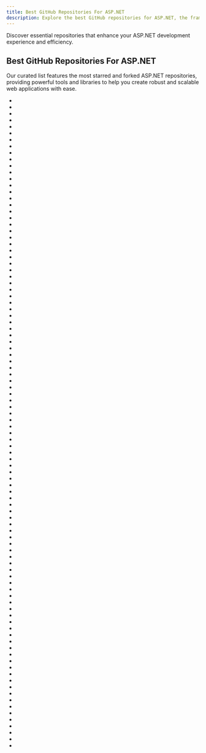 ```yaml
---
title: Best GitHub Repositories For ASP.NET
description: Explore the best GitHub repositories for ASP.NET, the framework for building web applications on the .NET platform.
---
```

Discover essential repositories that enhance your ASP.NET development experience and efficiency.

## Best GitHub Repositories For ASP.NET

Our curated list features the most starred and forked ASP.NET repositories, providing powerful tools and libraries to help you create robust and scalable web applications with ease.

- <Badge owner="dotnet" repoName="aspnetcore" stars="https://img.shields.io/github/stars/dotnet/aspnetcore?style=flat&logoSize=auto" forks="https://img.shields.io/github/forks/dotnet/aspnetcore?style=flat&logoSize=auto"/>
- <Badge owner="MoienTajik" repoName="AspNetCore-Developer-Roadmap" stars="https://img.shields.io/github/stars/MoienTajik/AspNetCore-Developer-Roadmap?style=flat&logoSize=auto" forks="https://img.shields.io/github/forks/MoienTajik/AspNetCore-Developer-Roadmap?style=flat&logoSize=auto"/>
- <Badge owner="bitwarden" repoName="server" stars="https://img.shields.io/github/stars/bitwarden/server?style=flat&logoSize=auto" forks="https://img.shields.io/github/forks/bitwarden/server?style=flat&logoSize=auto"/>
- <Badge owner="abpframework" repoName="abp" stars="https://img.shields.io/github/stars/abpframework/abp?style=flat&logoSize=auto" forks="https://img.shields.io/github/forks/abpframework/abp?style=flat&logoSize=auto"/>
- <Badge owner="dotnet" repoName="AspNetCore.Docs" stars="https://img.shields.io/github/stars/dotnet/AspNetCore.Docs?style=flat&logoSize=auto" forks="https://img.shields.io/github/forks/dotnet/AspNetCore.Docs?style=flat&logoSize=auto"/>
- <Badge owner="aspnetboilerplate" repoName="aspnetboilerplate" stars="https://img.shields.io/github/stars/aspnetboilerplate/aspnetboilerplate?style=flat&logoSize=auto" forks="https://img.shields.io/github/forks/aspnetboilerplate/aspnetboilerplate?style=flat&logoSize=auto"/>
- <Badge owner="Dujltqzv" repoName="Some-Many-Books" stars="https://img.shields.io/github/stars/Dujltqzv/Some-Many-Books?style=flat&logoSize=auto" forks="https://img.shields.io/github/forks/Dujltqzv/Some-Many-Books?style=flat&logoSize=auto"/>
- <Badge owner="dodyg" repoName="practical-aspnetcore" stars="https://img.shields.io/github/stars/dodyg/practical-aspnetcore?style=flat&logoSize=auto" forks="https://img.shields.io/github/forks/dodyg/practical-aspnetcore?style=flat&logoSize=auto"/>
- <Badge owner="nopSolutions" repoName="nopCommerce" stars="https://img.shields.io/github/stars/nopSolutions/nopCommerce?style=flat&logoSize=auto" forks="https://img.shields.io/github/forks/nopSolutions/nopCommerce?style=flat&logoSize=auto"/>
- <Badge owner="davidfowl" repoName="AspNetCoreDiagnosticScenarios" stars="https://img.shields.io/github/stars/davidfowl/AspNetCoreDiagnosticScenarios?style=flat&logoSize=auto" forks="https://img.shields.io/github/forks/davidfowl/AspNetCoreDiagnosticScenarios?style=flat&logoSize=auto"/>
- <Badge owner="ElectronNET" repoName="Electron.NET" stars="https://img.shields.io/github/stars/ElectronNET/Electron.NET?style=flat&logoSize=auto" forks="https://img.shields.io/github/forks/ElectronNET/Electron.NET?style=flat&logoSize=auto"/>
- <Badge owner="thangchung" repoName="clean-code-dotnet" stars="https://img.shields.io/github/stars/thangchung/clean-code-dotnet?style=flat&logoSize=auto" forks="https://img.shields.io/github/forks/thangchung/clean-code-dotnet?style=flat&logoSize=auto"/>
- <Badge owner="RicoSuter" repoName="NSwag" stars="https://img.shields.io/github/stars/RicoSuter/NSwag?style=flat&logoSize=auto" forks="https://img.shields.io/github/forks/RicoSuter/NSwag?style=flat&logoSize=auto"/>
- <Badge owner="aspnet" repoName="Mvc" stars="https://img.shields.io/github/stars/aspnet/Mvc?style=flat&logoSize=auto" forks="https://img.shields.io/github/forks/aspnet/Mvc?style=flat&logoSize=auto"/>
- <Badge owner="domaindrivendev" repoName="Swashbuckle.AspNetCore" stars="https://img.shields.io/github/stars/domaindrivendev/Swashbuckle.AspNetCore?style=flat&logoSize=auto" forks="https://img.shields.io/github/forks/domaindrivendev/Swashbuckle.AspNetCore?style=flat&logoSize=auto"/>
- <Badge owner="FastEndpoints" repoName="FastEndpoints" stars="https://img.shields.io/github/stars/FastEndpoints/FastEndpoints?style=flat&logoSize=auto" forks="https://img.shields.io/github/forks/FastEndpoints/FastEndpoints?style=flat&logoSize=auto"/>
- <Badge owner="Xabaril" repoName="AspNetCore.Diagnostics.HealthChecks" stars="https://img.shields.io/github/stars/Xabaril/AspNetCore.Diagnostics.HealthChecks?style=flat&logoSize=auto" forks="https://img.shields.io/github/forks/Xabaril/AspNetCore.Diagnostics.HealthChecks?style=flat&logoSize=auto"/>
- <Badge owner="stefanprodan" repoName="AspNetCoreRateLimit" stars="https://img.shields.io/github/stars/stefanprodan/AspNetCoreRateLimit?style=flat&logoSize=auto" forks="https://img.shields.io/github/forks/stefanprodan/AspNetCoreRateLimit?style=flat&logoSize=auto"/>
- <Badge owner="dotnet" repoName="aspnet-api-versioning" stars="https://img.shields.io/github/stars/dotnet/aspnet-api-versioning?style=flat&logoSize=auto" forks="https://img.shields.io/github/forks/dotnet/aspnet-api-versioning?style=flat&logoSize=auto"/>
- <Badge owner="mjebrahimi" repoName="Awesome-Microservices-DotNet" stars="https://img.shields.io/github/stars/mjebrahimi/Awesome-Microservices-DotNet?style=flat&logoSize=auto" forks="https://img.shields.io/github/forks/mjebrahimi/Awesome-Microservices-DotNet?style=flat&logoSize=auto"/>
- <Badge owner="aspnetrun" repoName="run-aspnetcore-microservices" stars="https://img.shields.io/github/stars/aspnetrun/run-aspnetcore-microservices?style=flat&logoSize=auto" forks="https://img.shields.io/github/forks/aspnetrun/run-aspnetcore-microservices?style=flat&logoSize=auto"/>
- <Badge owner="smartstore" repoName="SmartStoreNET" stars="https://img.shields.io/github/stars/smartstore/SmartStoreNET?style=flat&logoSize=auto" forks="https://img.shields.io/github/forks/smartstore/SmartStoreNET?style=flat&logoSize=auto"/>
- <Badge owner="aspnet" repoName="KestrelHttpServer" stars="https://img.shields.io/github/stars/aspnet/KestrelHttpServer?style=flat&logoSize=auto" forks="https://img.shields.io/github/forks/aspnet/KestrelHttpServer?style=flat&logoSize=auto"/>
- <Badge owner="loic-sharma" repoName="BaGet" stars="https://img.shields.io/github/stars/loic-sharma/BaGet?style=flat&logoSize=auto" forks="https://img.shields.io/github/forks/loic-sharma/BaGet?style=flat&logoSize=auto"/>
- <Badge owner="serenity-is" repoName="Serenity" stars="https://img.shields.io/github/stars/serenity-is/Serenity?style=flat&logoSize=auto" forks="https://img.shields.io/github/forks/serenity-is/Serenity?style=flat&logoSize=auto"/>
- <Badge owner="JimBobSquarePants" repoName="ImageProcessor" stars="https://img.shields.io/github/stars/JimBobSquarePants/ImageProcessor?style=flat&logoSize=auto" forks="https://img.shields.io/github/forks/JimBobSquarePants/ImageProcessor?style=flat&logoSize=auto"/>
- <Badge owner="aspnet-contrib" repoName="AspNet.Security.OAuth.Providers" stars="https://img.shields.io/github/stars/aspnet-contrib/AspNet.Security.OAuth.Providers?style=flat&logoSize=auto" forks="https://img.shields.io/github/forks/aspnet-contrib/AspNet.Security.OAuth.Providers?style=flat&logoSize=auto"/>
- <Badge owner="aspnet" repoName="SignalR" stars="https://img.shields.io/github/stars/aspnet/SignalR?style=flat&logoSize=auto" forks="https://img.shields.io/github/forks/aspnet/SignalR?style=flat&logoSize=auto"/>
- <Badge owner="milanm" repoName="DotNet-Developer-Roadmap" stars="https://img.shields.io/github/stars/milanm/DotNet-Developer-Roadmap?style=flat&logoSize=auto" forks="https://img.shields.io/github/forks/milanm/DotNet-Developer-Roadmap?style=flat&logoSize=auto"/>
- <Badge owner="aspnet" repoName="Identity" stars="https://img.shields.io/github/stars/aspnet/Identity?style=flat&logoSize=auto" forks="https://img.shields.io/github/forks/aspnet/Identity?style=flat&logoSize=auto"/>
- <Badge owner="gothinkster" repoName="aspnetcore-realworld-example-app" stars="https://img.shields.io/github/stars/gothinkster/aspnetcore-realworld-example-app?style=flat&logoSize=auto" forks="https://img.shields.io/github/forks/gothinkster/aspnetcore-realworld-example-app?style=flat&logoSize=auto"/>
- <Badge owner="ivaylokenov" repoName="MyTested.AspNetCore.Mvc" stars="https://img.shields.io/github/stars/ivaylokenov/MyTested.AspNetCore.Mvc?style=flat&logoSize=auto" forks="https://img.shields.io/github/forks/ivaylokenov/MyTested.AspNetCore.Mvc?style=flat&logoSize=auto"/>
- <Badge owner="SteveSanderson" repoName="Blazor" stars="https://img.shields.io/github/stars/SteveSanderson/Blazor?style=flat&logoSize=auto" forks="https://img.shields.io/github/forks/SteveSanderson/Blazor?style=flat&logoSize=auto"/>
- <Badge owner="fullstackproltd" repoName="AspNetCoreSpa" stars="https://img.shields.io/github/stars/fullstackproltd/AspNetCoreSpa?style=flat&logoSize=auto" forks="https://img.shields.io/github/forks/fullstackproltd/AspNetCoreSpa?style=flat&logoSize=auto"/>
- <Badge owner="TrilonIO" repoName="aspnetcore-angular-universal" stars="https://img.shields.io/github/stars/TrilonIO/aspnetcore-angular-universal?style=flat&logoSize=auto" forks="https://img.shields.io/github/forks/TrilonIO/aspnetcore-angular-universal?style=flat&logoSize=auto"/>
- <Badge owner="Azure-Samples" repoName="active-directory-aspnetcore-webapp-openidconnect-v2" stars="https://img.shields.io/github/stars/Azure-Samples/active-directory-aspnetcore-webapp-openidconnect-v2?style=flat&logoSize=auto" forks="https://img.shields.io/github/forks/Azure-Samples/active-directory-aspnetcore-webapp-openidconnect-v2?style=flat&logoSize=auto"/>
- <Badge owner="serilog" repoName="serilog-aspnetcore" stars="https://img.shields.io/github/stars/serilog/serilog-aspnetcore?style=flat&logoSize=auto" forks="https://img.shields.io/github/forks/serilog/serilog-aspnetcore?style=flat&logoSize=auto"/>
- <Badge owner="aspnet" repoName="MusicStore" stars="https://img.shields.io/github/stars/aspnet/MusicStore?style=flat&logoSize=auto" forks="https://img.shields.io/github/forks/aspnet/MusicStore?style=flat&logoSize=auto"/>
- <Badge owner="aspnet" repoName="Security" stars="https://img.shields.io/github/stars/aspnet/Security?style=flat&logoSize=auto" forks="https://img.shields.io/github/forks/aspnet/Security?style=flat&logoSize=auto"/>
- <Badge owner="MarimerLLC" repoName="csla" stars="https://img.shields.io/github/stars/MarimerLLC/csla?style=flat&logoSize=auto" forks="https://img.shields.io/github/forks/MarimerLLC/csla?style=flat&logoSize=auto"/>
- <Badge owner="TrilonIO" repoName="aspnetcore-Vue-starter" stars="https://img.shields.io/github/stars/TrilonIO/aspnetcore-Vue-starter?style=flat&logoSize=auto" forks="https://img.shields.io/github/forks/TrilonIO/aspnetcore-Vue-starter?style=flat&logoSize=auto"/>
- <Badge owner="smartstore" repoName="Smartstore" stars="https://img.shields.io/github/stars/smartstore/Smartstore?style=flat&logoSize=auto" forks="https://img.shields.io/github/forks/smartstore/Smartstore?style=flat&logoSize=auto"/>
- <Badge owner="blowdart" repoName="AspNetAuthorizationWorkshop" stars="https://img.shields.io/github/stars/blowdart/AspNetAuthorizationWorkshop?style=flat&logoSize=auto" forks="https://img.shields.io/github/forks/blowdart/AspNetAuthorizationWorkshop?style=flat&logoSize=auto"/>
- <Badge owner="kriasoft" repoName="aspnet-starter-kit" stars="https://img.shields.io/github/stars/kriasoft/aspnet-starter-kit?style=flat&logoSize=auto" forks="https://img.shields.io/github/forks/kriasoft/aspnet-starter-kit?style=flat&logoSize=auto"/>
- <Badge owner="aspnet" repoName="AspNetKatana" stars="https://img.shields.io/github/stars/aspnet/AspNetKatana?style=flat&logoSize=auto" forks="https://img.shields.io/github/forks/aspnet/AspNetKatana?style=flat&logoSize=auto"/>
- <Badge owner="antonioCoco" repoName="SharPyShell" stars="https://img.shields.io/github/stars/antonioCoco/SharPyShell?style=flat&logoSize=auto" forks="https://img.shields.io/github/forks/antonioCoco/SharPyShell?style=flat&logoSize=auto"/>
- <Badge owner="aspnet" repoName="Razor" stars="https://img.shields.io/github/stars/aspnet/Razor?style=flat&logoSize=auto" forks="https://img.shields.io/github/forks/aspnet/Razor?style=flat&logoSize=auto"/>
- <Badge owner="OmniSharp" repoName="generator-aspnet" stars="https://img.shields.io/github/stars/OmniSharp/generator-aspnet?style=flat&logoSize=auto" forks="https://img.shields.io/github/forks/OmniSharp/generator-aspnet?style=flat&logoSize=auto"/>
- <Badge owner="aspnet" repoName="DependencyInjection" stars="https://img.shields.io/github/stars/aspnet/DependencyInjection?style=flat&logoSize=auto" forks="https://img.shields.io/github/forks/aspnet/DependencyInjection?style=flat&logoSize=auto"/>
- <Badge owner="aspnetboilerplate" repoName="aspnetboilerplate-samples" stars="https://img.shields.io/github/stars/aspnetboilerplate/aspnetboilerplate-samples?style=flat&logoSize=auto" forks="https://img.shields.io/github/forks/aspnetboilerplate/aspnetboilerplate-samples?style=flat&logoSize=auto"/>
- <Badge owner="aspnet" repoName="AspNetWebStack" stars="https://img.shields.io/github/stars/aspnet/AspNetWebStack?style=flat&logoSize=auto" forks="https://img.shields.io/github/forks/aspnet/AspNetWebStack?style=flat&logoSize=auto"/>
- <Badge owner="dotnetzoom" repoName="AspNetCore-WebApi-Course" stars="https://img.shields.io/github/stars/dotnetzoom/AspNetCore-WebApi-Course?style=flat&logoSize=auto" forks="https://img.shields.io/github/forks/dotnetzoom/AspNetCore-WebApi-Course?style=flat&logoSize=auto"/>
- <Badge owner="ntxinh" repoName="AspNetCore-DDD" stars="https://img.shields.io/github/stars/ntxinh/AspNetCore-DDD?style=flat&logoSize=auto" forks="https://img.shields.io/github/forks/ntxinh/AspNetCore-DDD?style=flat&logoSize=auto"/>
- <Badge owner="JonPSmith" repoName="AuthPermissions.AspNetCore" stars="https://img.shields.io/github/stars/JonPSmith/AuthPermissions.AspNetCore?style=flat&logoSize=auto" forks="https://img.shields.io/github/forks/JonPSmith/AuthPermissions.AspNetCore?style=flat&logoSize=auto"/>
- <Badge owner="riganti" repoName="dotvvm" stars="https://img.shields.io/github/stars/riganti/dotvvm?style=flat&logoSize=auto" forks="https://img.shields.io/github/forks/riganti/dotvvm?style=flat&logoSize=auto"/>
- <Badge owner="damienbod" repoName="AspNet6IdentityServer4AngularOidcFlows" stars="https://img.shields.io/github/stars/damienbod/AspNet6IdentityServer4AngularOidcFlows?style=flat&logoSize=auto" forks="https://img.shields.io/github/forks/damienbod/AspNet6IdentityServer4AngularOidcFlows?style=flat&logoSize=auto"/>
- <Badge owner="aspnet" repoName="aspnet-docker" stars="https://img.shields.io/github/stars/aspnet/aspnet-docker?style=flat&logoSize=auto" forks="https://img.shields.io/github/forks/aspnet/aspnet-docker?style=flat&logoSize=auto"/>
- <Badge owner="leastprivilege" repoName="AspNetCoreSecuritySamples" stars="https://img.shields.io/github/stars/leastprivilege/AspNetCoreSecuritySamples?style=flat&logoSize=auto" forks="https://img.shields.io/github/forks/leastprivilege/AspNetCoreSecuritySamples?style=flat&logoSize=auto"/>
- <Badge owner="nbarbettini" repoName="little-aspnetcore-book" stars="https://img.shields.io/github/stars/nbarbettini/little-aspnetcore-book?style=flat&logoSize=auto" forks="https://img.shields.io/github/forks/nbarbettini/little-aspnetcore-book?style=flat&logoSize=auto"/>
- <Badge owner="andrewlock" repoName="NetEscapades.AspNetCore.SecurityHeaders" stars="https://img.shields.io/github/stars/andrewlock/NetEscapades.AspNetCore.SecurityHeaders?style=flat&logoSize=auto" forks="https://img.shields.io/github/forks/andrewlock/NetEscapades.AspNetCore.SecurityHeaders?style=flat&logoSize=auto"/>
- <Badge owner="json-api-dotnet" repoName="JsonApiDotNetCore" stars="https://img.shields.io/github/stars/json-api-dotnet/JsonApiDotNetCore?style=flat&logoSize=auto" forks="https://img.shields.io/github/forks/json-api-dotnet/JsonApiDotNetCore?style=flat&logoSize=auto"/>
- <Badge owner="dotnet-presentations" repoName="aspnetcore-app-workshop" stars="https://img.shields.io/github/stars/dotnet-presentations/aspnetcore-app-workshop?style=flat&logoSize=auto" forks="https://img.shields.io/github/forks/dotnet-presentations/aspnetcore-app-workshop?style=flat&logoSize=auto"/>
- <Badge owner="cornflourblue" repoName="aspnet-core-3-jwt-authentication-api" stars="https://img.shields.io/github/stars/cornflourblue/aspnet-core-3-jwt-authentication-api?style=flat&logoSize=auto" forks="https://img.shields.io/github/forks/cornflourblue/aspnet-core-3-jwt-authentication-api?style=flat&logoSize=auto"/>
- <Badge owner="bradymholt" repoName="aspnet-core-react-template" stars="https://img.shields.io/github/stars/bradymholt/aspnet-core-react-template?style=flat&logoSize=auto" forks="https://img.shields.io/github/forks/bradymholt/aspnet-core-react-template?style=flat&logoSize=auto"/>
- <Badge owner="FabianGosebrink" repoName="ASPNETCore-WebAPI-Sample" stars="https://img.shields.io/github/stars/FabianGosebrink/ASPNETCore-WebAPI-Sample?style=flat&logoSize=auto" forks="https://img.shields.io/github/forks/FabianGosebrink/ASPNETCore-WebAPI-Sample?style=flat&logoSize=auto"/>
- <Badge owner="aspnet" repoName="WebHooks" stars="https://img.shields.io/github/stars/aspnet/WebHooks?style=flat&logoSize=auto" forks="https://img.shields.io/github/forks/aspnet/WebHooks?style=flat&logoSize=auto"/>
- <Badge owner="andrebaltieri" repoName="Flunt" stars="https://img.shields.io/github/stars/andrebaltieri/Flunt?style=flat&logoSize=auto" forks="https://img.shields.io/github/forks/andrebaltieri/Flunt?style=flat&logoSize=auto"/>
- <Badge owner="aspnetrun" repoName="run-aspnetcore" stars="https://img.shields.io/github/stars/aspnetrun/run-aspnetcore?style=flat&logoSize=auto" forks="https://img.shields.io/github/forks/aspnetrun/run-aspnetcore?style=flat&logoSize=auto"/>
- <Badge owner="aspnet-contrib" repoName="AspNet.Security.OpenIdConnect.Server" stars="https://img.shields.io/github/stars/aspnet-contrib/AspNet.Security.OpenIdConnect.Server?style=flat&logoSize=auto" forks="https://img.shields.io/github/forks/aspnet-contrib/AspNet.Security.OpenIdConnect.Server?style=flat&logoSize=auto"/>
- <Badge owner="aspnet" repoName="Hosting" stars="https://img.shields.io/github/stars/aspnet/Hosting?style=flat&logoSize=auto" forks="https://img.shields.io/github/forks/aspnet/Hosting?style=flat&logoSize=auto"/>
- <Badge owner="T0shik" repoName="aspnetcore3-authentication" stars="https://img.shields.io/github/stars/T0shik/aspnetcore3-authentication?style=flat&logoSize=auto" forks="https://img.shields.io/github/forks/T0shik/aspnetcore3-authentication?style=flat&logoSize=auto"/>
- <Badge owner="brthor" repoName="Gofer.NET" stars="https://img.shields.io/github/stars/brthor/Gofer.NET?style=flat&logoSize=auto" forks="https://img.shields.io/github/forks/brthor/Gofer.NET?style=flat&logoSize=auto"/>
- <Badge owner="IvanJosipovic" repoName="BlazorTable" stars="https://img.shields.io/github/stars/IvanJosipovic/BlazorTable?style=flat&logoSize=auto" forks="https://img.shields.io/github/forks/IvanJosipovic/BlazorTable?style=flat&logoSize=auto"/>
- <Badge owner="twitchax" repoName="AspNetCore.Proxy" stars="https://img.shields.io/github/stars/twitchax/AspNetCore.Proxy?style=flat&logoSize=auto" forks="https://img.shields.io/github/forks/twitchax/AspNetCore.Proxy?style=flat&logoSize=auto"/>
- <Badge owner="aspnetrun" repoName="run-aspnetcore-cqrs" stars="https://img.shields.io/github/stars/aspnetrun/run-aspnetcore-cqrs?style=flat&logoSize=auto" forks="https://img.shields.io/github/forks/aspnetrun/run-aspnetcore-cqrs?style=flat&logoSize=auto"/>
- <Badge owner="dotnetcore" repoName="aspnetcore-doc-cn" stars="https://img.shields.io/github/stars/dotnetcore/aspnetcore-doc-cn?style=flat&logoSize=auto" forks="https://img.shields.io/github/forks/dotnetcore/aspnetcore-doc-cn?style=flat&logoSize=auto"/>
- <Badge owner="yanpitangui" repoName="dotnet-api-boilerplate" stars="https://img.shields.io/github/stars/yanpitangui/dotnet-api-boilerplate?style=flat&logoSize=auto" forks="https://img.shields.io/github/forks/yanpitangui/dotnet-api-boilerplate?style=flat&logoSize=auto"/>
- <Badge owner="YAFNET" repoName="YAFNET" stars="https://img.shields.io/github/stars/YAFNET/YAFNET?style=flat&logoSize=auto" forks="https://img.shields.io/github/forks/YAFNET/YAFNET?style=flat&logoSize=auto"/>
- <Badge owner="aspnet" repoName="Logging" stars="https://img.shields.io/github/stars/aspnet/Logging?style=flat&logoSize=auto" forks="https://img.shields.io/github/forks/aspnet/Logging?style=flat&logoSize=auto"/>
- <Badge owner="chsakell" repoName="aspnet-core-identity" stars="https://img.shields.io/github/stars/chsakell/aspnet-core-identity?style=flat&logoSize=auto" forks="https://img.shields.io/github/forks/chsakell/aspnet-core-identity?style=flat&logoSize=auto"/>
- <Badge owner="chsakell" repoName="mvcarchitecture" stars="https://img.shields.io/github/stars/chsakell/mvcarchitecture?style=flat&logoSize=auto" forks="https://img.shields.io/github/forks/chsakell/mvcarchitecture?style=flat&logoSize=auto"/>
- <Badge owner="dotnet" repoName="razor" stars="https://img.shields.io/github/stars/dotnet/razor?style=flat&logoSize=auto" forks="https://img.shields.io/github/forks/dotnet/razor?style=flat&logoSize=auto"/>
- <Badge owner="aspnetrun" repoName="run-aspnetcore-realworld" stars="https://img.shields.io/github/stars/aspnetrun/run-aspnetcore-realworld?style=flat&logoSize=auto" forks="https://img.shields.io/github/forks/aspnetrun/run-aspnetcore-realworld?style=flat&logoSize=auto"/>
- <Badge owner="ivaylokenov" repoName="AspNet.Mvc.TypedRouting" stars="https://img.shields.io/github/stars/ivaylokenov/AspNet.Mvc.TypedRouting?style=flat&logoSize=auto" forks="https://img.shields.io/github/forks/ivaylokenov/AspNet.Mvc.TypedRouting?style=flat&logoSize=auto"/>
- <Badge owner="aspnet" repoName="Caching" stars="https://img.shields.io/github/stars/aspnet/Caching?style=flat&logoSize=auto" forks="https://img.shields.io/github/forks/aspnet/Caching?style=flat&logoSize=auto"/>
- <Badge owner="rustd" repoName="AspnetIdentitySample" stars="https://img.shields.io/github/stars/rustd/AspnetIdentitySample?style=flat&logoSize=auto" forks="https://img.shields.io/github/forks/rustd/AspnetIdentitySample?style=flat&logoSize=auto"/>
- <Badge owner="mmacneil" repoName="AngularASPNETCore2WebApiAuth" stars="https://img.shields.io/github/stars/mmacneil/AngularASPNETCore2WebApiAuth?style=flat&logoSize=auto" forks="https://img.shields.io/github/forks/mmacneil/AngularASPNETCore2WebApiAuth?style=flat&logoSize=auto"/>
- <Badge owner="RickStrahl" repoName="Westwind.AspnetCore.LiveReload" stars="https://img.shields.io/github/stars/RickStrahl/Westwind.AspnetCore.LiveReload?style=flat&logoSize=auto" forks="https://img.shields.io/github/forks/RickStrahl/Westwind.AspnetCore.LiveReload?style=flat&logoSize=auto"/>
- <Badge owner="OData" repoName="AspNetCoreOData" stars="https://img.shields.io/github/stars/OData/AspNetCoreOData?style=flat&logoSize=auto" forks="https://img.shields.io/github/forks/OData/AspNetCoreOData?style=flat&logoSize=auto"/>
- <Badge owner="Taritsyn" repoName="WebMarkupMin" stars="https://img.shields.io/github/stars/Taritsyn/WebMarkupMin?style=flat&logoSize=auto" forks="https://img.shields.io/github/forks/Taritsyn/WebMarkupMin?style=flat&logoSize=auto"/>
- <Badge owner="tjoudeh" repoName="AspNetIdentity.WebApi" stars="https://img.shields.io/github/stars/tjoudeh/AspNetIdentity.WebApi?style=flat&logoSize=auto" forks="https://img.shields.io/github/forks/tjoudeh/AspNetIdentity.WebApi?style=flat&logoSize=auto"/>
- <Badge owner="aspnet" repoName="DotNetTools" stars="https://img.shields.io/github/stars/aspnet/DotNetTools?style=flat&logoSize=auto" forks="https://img.shields.io/github/forks/aspnet/DotNetTools?style=flat&logoSize=auto"/>
- <Badge owner="mattfrear" repoName="Swashbuckle.AspNetCore.Filters" stars="https://img.shields.io/github/stars/mattfrear/Swashbuckle.AspNetCore.Filters?style=flat&logoSize=auto" forks="https://img.shields.io/github/forks/mattfrear/Swashbuckle.AspNetCore.Filters?style=flat&logoSize=auto"/>
- <Badge owner="SapphireDb" repoName="SapphireDb" stars="https://img.shields.io/github/stars/SapphireDb/SapphireDb?style=flat&logoSize=auto" forks="https://img.shields.io/github/forks/SapphireDb/SapphireDb?style=flat&logoSize=auto"/>
- <Badge owner="Maarten88" repoName="rrod" stars="https://img.shields.io/github/stars/Maarten88/rrod?style=flat&logoSize=auto" forks="https://img.shields.io/github/forks/Maarten88/rrod?style=flat&logoSize=auto"/>
- <Badge owner="aspnet" repoName="HttpAbstractions" stars="https://img.shields.io/github/stars/aspnet/HttpAbstractions?style=flat&logoSize=auto" forks="https://img.shields.io/github/forks/aspnet/HttpAbstractions?style=flat&logoSize=auto"/>
- <Badge owner="Shazwazza" repoName="Examine" stars="https://img.shields.io/github/stars/Shazwazza/Examine?style=flat&logoSize=auto" forks="https://img.shields.io/github/forks/Shazwazza/Examine?style=flat&logoSize=auto"/>
- <Badge owner="jitbit" repoName="AspNetSaml" stars="https://img.shields.io/github/stars/jitbit/AspNetSaml?style=flat&logoSize=auto" forks="https://img.shields.io/github/forks/jitbit/AspNetSaml?style=flat&logoSize=auto"/>
- <Badge owner="damienbod" repoName="AspNetCoreHybridFlowWithApi" stars="https://img.shields.io/github/stars/damienbod/AspNetCoreHybridFlowWithApi?style=flat&logoSize=auto" forks="https://img.shields.io/github/forks/damienbod/AspNetCoreHybridFlowWithApi?style=flat&logoSize=auto"/>
- <Badge owner="mmacneil" repoName="AspNetCoreApiStarter" stars="https://img.shields.io/github/stars/mmacneil/AspNetCoreApiStarter?style=flat&logoSize=auto" forks="https://img.shields.io/github/forks/mmacneil/AspNetCoreApiStarter?style=flat&logoSize=auto"/>
